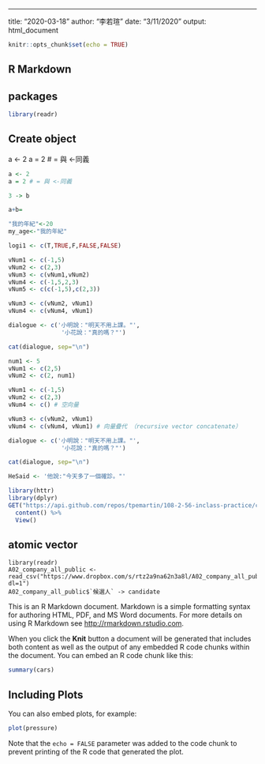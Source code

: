 ---
title: "2020-03-18"
author: "李若瑄"
date: "3/11/2020"
output: html_document

```r
knitr::opts_chunk$set(echo = TRUE)
```

## R Markdown

## packages

```r
library(readr)
```

## Create object

a <- 2
a = 2 # = 與 <-同義

```r
a <- 2
a = 2 # = 與 <-同義
```


```r
3 -> b
```

```r
a+b=
```

```r
"我的年紀"<-20
my_age<-"我的年紀"
```

```r
logi1 <- c(T,TRUE,F,FALSE,FALSE)
```

```r
vNum1 <- c(-1,5)
vNum2 <- c(2,3)
vNum3 <- c(vNum1,vNum2)
vNum4 <- c(-1,5,2,3)
vNum5 <- c(c(-1,5),c(2,3))
```

```r
vNum3 <- c(vNum2, vNum1)
vNum4 <- c(vNum4, vNum1) 
```

```r
dialogue <- c('小明說："明天不用上課。"',
               '小花說："真的嗎？"')

cat(dialogue, sep="\n")
```


```r
num1 <- 5
vNum1 <- c(2,5)
vNum2 <- c(2, num1)
```

```r
vNum1 <- c(-1,5)
vNum2 <- c(2,3)
vNum4 <- c() # 空向量
```

```r
vNum3 <- c(vNum2, vNum1)
vNum4 <- c(vNum4, vNum1) # 向量疊代 （recursive vector concatenate）
```

```r
dialogue <- c('小明說："明天不用上課。"',
               '小花說："真的嗎？"')

cat(dialogue, sep="\n")
```

```r
HeSaid <- '他說:"今天多了一個確診。"'
```

```r
library(httr)
library(dplyr)
GET("https://api.github.com/repos/tpemartin/108-2-56-inclass-practice/commits") %>%
  content() %>%
  View()
```

## atomic vector



```
library(readr)
A02_company_all_public <- read_csv("https://www.dropbox.com/s/rtz2a9na62n3a8l/A02_company_all_public.csv?dl=1")
A02_company_all_public$`候選人` -> candidate
```

This is an R Markdown document. Markdown is a simple formatting syntax for authoring HTML, PDF, and MS Word documents. For more details on using R Markdown see <http://rmarkdown.rstudio.com>.

When you click the **Knit** button a document will be generated that includes both content as well as the output of any embedded R code chunks within the document. You can embed an R code chunk like this:

```r
summary(cars)
```

## Including Plots

You can also embed plots, for example:

```r
plot(pressure)
```

Note that the `echo = FALSE` parameter was added to the code chunk to prevent printing of the R code that generated the plot.
